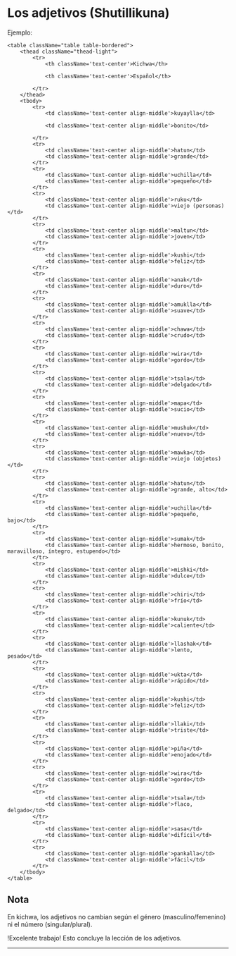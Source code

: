 
# Los adjetivos (Shutillikuna)

Ejemplo:

    <table className="table table-bordered">
        <thead className="thead-light">
            <tr>
                <th className='text-center'>Kichwa</th>

                <th className='text-center'>Español</th>                

            </tr>
        </thead>
        <tbody>
            <tr>
                <td className='text-center align-middle'>kuyaylla</td>

                <td className='text-center align-middle'>bonito</td>                           

            </tr>
            <tr>
                <td className='text-center align-middle'>hatun</td>
                <td className='text-center align-middle'>grande</td>                              
            </tr>
            <tr>
                <td className='text-center align-middle'>uchilla</td>
                <td className='text-center align-middle'>pequeño</td>                              
            </tr>  
            <tr>
                <td className='text-center align-middle'>ruku</td>
                <td className='text-center align-middle'>viejo (personas)</td>                              
            </tr>
            <tr>
                <td className='text-center align-middle'>maltun</td>
                <td className='text-center align-middle'>joven</td>                              
            </tr>
            <tr>
                <td className='text-center align-middle'>kushi</td>
                <td className='text-center align-middle'>feliz</td>                              
            </tr>
            <tr>
                <td className='text-center align-middle'>anak</td>
                <td className='text-center align-middle'>duro</td>                              
            </tr>
            <tr>
                <td className='text-center align-middle'>amuklla</td>
                <td className='text-center align-middle'>suave</td>                              
            </tr>
            <tr>
                <td className='text-center align-middle'>chawa</td>
                <td className='text-center align-middle'>crudo</td>                              
            </tr>
            <tr>
                <td className='text-center align-middle'>wira</td>
                <td className='text-center align-middle'>gordo</td>                              
            </tr>
            <tr>
                <td className='text-center align-middle'>tsala</td>
                <td className='text-center align-middle'>delgado</td>                              
            </tr>
            <tr>
                <td className='text-center align-middle'>mapa</td>
                <td className='text-center align-middle'>sucio</td>                              
            </tr>  
            <tr>
                <td className='text-center align-middle'>mushuk</td>
                <td className='text-center align-middle'>nuevo</td>                              
            </tr>  
            <tr>
                <td className='text-center align-middle'>mawka</td>
                <td className='text-center align-middle'>viejo (objetos)</td>                              
            </tr>
            <tr>
                <td className='text-center align-middle'>hatun</td>
                <td className='text-center align-middle'>grande, alto</td>                              
            </tr> 
            <tr>
                <td className='text-center align-middle'>uchilla</td>
                <td className='text-center align-middle'>pequeño, bajo</td>                              
            </tr> 
            <tr>
                <td className='text-center align-middle'>sumak</td>
                <td className='text-center align-middle'>hermoso, bonito, maravilloso, íntegro, estupendo</td>                              
            </tr> 
            <tr>
                <td className='text-center align-middle'>mishki</td>
                <td className='text-center align-middle'>dulce</td>                              
            </tr> 
            <tr>
                <td className='text-center align-middle'>chiri</td>
                <td className='text-center align-middle'>frío</td>                              
            </tr> 
            <tr>
                <td className='text-center align-middle'>kunuk</td>
                <td className='text-center align-middle'>caliente</td>                              
            </tr> 
            <tr>
                <td className='text-center align-middle'>llashak</td>
                <td className='text-center align-middle'>lento, pesado</td>                              
            </tr> 
            <tr>
                <td className='text-center align-middle'>ukta</td>
                <td className='text-center align-middle'>rápido</td>                              
            </tr> 
            <tr>
                <td className='text-center align-middle'>kushi</td>
                <td className='text-center align-middle'>feliz</td>                              
            </tr> 
            <tr>
                <td className='text-center align-middle'>llaki</td>
                <td className='text-center align-middle'>triste</td>                              
            </tr> 
            <tr>
                <td className='text-center align-middle'>piña</td>
                <td className='text-center align-middle'>enojado</td>                              
            </tr> 
            <tr>
                <td className='text-center align-middle'>wira</td>
                <td className='text-center align-middle'>gordo</td>                              
            </tr> 
            <tr>
                <td className='text-center align-middle'>tsala</td>
                <td className='text-center align-middle'>flaco, delgado</td>                              
            </tr> 
            <tr>
                <td className='text-center align-middle'>sasa</td>
                <td className='text-center align-middle'>difícil</td>                              
            </tr> 
            <tr>
                <td className='text-center align-middle'>pankalla</td>
                <td className='text-center align-middle'>fácil</td>                              
            </tr>           
        </tbody>
    </table>

## Nota
En kichwa, los adjetivos no cambian según el género (masculino/femenino) ni el número (singular/plural).



!Excelente trabajo! Esto concluye la lección de los adjetivos.

<hr />
<MiniTestForm lecture="adjetives" />